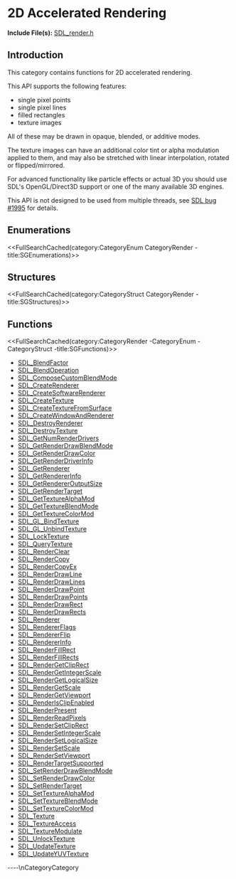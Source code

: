 
= 2D Accelerated Rendering =

'''Include File(s):''' [http://hg.libsdl.org/SDL/file/default/include/SDL_render.h SDL_render.h]


== Introduction ==
This category contains functions for 2D accelerated rendering.

This API supports the following features:

* single pixel points
* single pixel lines
* filled rectangles
* texture images

All of these may be drawn in opaque, blended, or additive modes.

The texture images can have an additional color tint or alpha modulation applied to them, and may also be stretched with linear interpolation, rotated or flipped/mirrored.

For advanced functionality like particle effects or actual 3D you should use SDL's OpenGL/Direct3D support or one of the many available 3D engines.

This API is not designed to be used from multiple threads, see [https://bugzilla.libsdl.org/show_bug.cgi?id=1995 SDL bug #1995] for details.

== Enumerations ==
<<FullSearchCached(category:CategoryEnum CategoryRender -title:SGEnumerations)>>

== Structures ==
<<FullSearchCached(category:CategoryStruct CategoryRender -title:SGStructures)>>

== Functions ==
<<FullSearchCached(category:CategoryRender -CategoryEnum -CategoryStruct -title:SGFunctions)>>


<!-- BEGIN CATEGORY LIST -->
* [[SDL_BlendFactor]]
* [[SDL_BlendOperation]]
* [[SDL_ComposeCustomBlendMode]]
* [[SDL_CreateRenderer]]
* [[SDL_CreateSoftwareRenderer]]
* [[SDL_CreateTexture]]
* [[SDL_CreateTextureFromSurface]]
* [[SDL_CreateWindowAndRenderer]]
* [[SDL_DestroyRenderer]]
* [[SDL_DestroyTexture]]
* [[SDL_GetNumRenderDrivers]]
* [[SDL_GetRenderDrawBlendMode]]
* [[SDL_GetRenderDrawColor]]
* [[SDL_GetRenderDriverInfo]]
* [[SDL_GetRenderer]]
* [[SDL_GetRendererInfo]]
* [[SDL_GetRendererOutputSize]]
* [[SDL_GetRenderTarget]]
* [[SDL_GetTextureAlphaMod]]
* [[SDL_GetTextureBlendMode]]
* [[SDL_GetTextureColorMod]]
* [[SDL_GL_BindTexture]]
* [[SDL_GL_UnbindTexture]]
* [[SDL_LockTexture]]
* [[SDL_QueryTexture]]
* [[SDL_RenderClear]]
* [[SDL_RenderCopy]]
* [[SDL_RenderCopyEx]]
* [[SDL_RenderDrawLine]]
* [[SDL_RenderDrawLines]]
* [[SDL_RenderDrawPoint]]
* [[SDL_RenderDrawPoints]]
* [[SDL_RenderDrawRect]]
* [[SDL_RenderDrawRects]]
* [[SDL_Renderer]]
* [[SDL_RendererFlags]]
* [[SDL_RendererFlip]]
* [[SDL_RendererInfo]]
* [[SDL_RenderFillRect]]
* [[SDL_RenderFillRects]]
* [[SDL_RenderGetClipRect]]
* [[SDL_RenderGetIntegerScale]]
* [[SDL_RenderGetLogicalSize]]
* [[SDL_RenderGetScale]]
* [[SDL_RenderGetViewport]]
* [[SDL_RenderIsClipEnabled]]
* [[SDL_RenderPresent]]
* [[SDL_RenderReadPixels]]
* [[SDL_RenderSetClipRect]]
* [[SDL_RenderSetIntegerScale]]
* [[SDL_RenderSetLogicalSize]]
* [[SDL_RenderSetScale]]
* [[SDL_RenderSetViewport]]
* [[SDL_RenderTargetSupported]]
* [[SDL_SetRenderDrawBlendMode]]
* [[SDL_SetRenderDrawColor]]
* [[SDL_SetRenderTarget]]
* [[SDL_SetTextureAlphaMod]]
* [[SDL_SetTextureBlendMode]]
* [[SDL_SetTextureColorMod]]
* [[SDL_Texture]]
* [[SDL_TextureAccess]]
* [[SDL_TextureModulate]]
* [[SDL_UnlockTexture]]
* [[SDL_UpdateTexture]]
* [[SDL_UpdateYUVTexture]]
<!-- END CATEGORY LIST -->
----\nCategoryCategory
